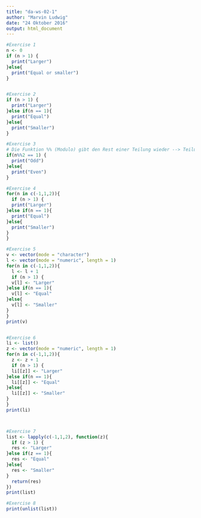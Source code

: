 ```yaml
---
title: "da-ws-02-1"
author: "Marvin Ludwig"
date: "24 Oktober 2016"
output: html_document
---
```


```r
#Exercise 1
n <- 0
if (n > 1) {
  print("Larger")
}else{
  print("Equal or smaller")
}


#Exercise 2
if (n > 1) {
  print("Larger")
}else if(n == 1){
  print("Equal")
}else{
  print("Smaller")
}

#Exercise 3
# Die Funktion %% (Modulo) gibt den Rest einer Teilung wieder --> Teilung durch 2 mit Rest 1 --> Zahl ungerade
if(n%%2 == 1) {
  print("Odd")
}else{
  print("Even")
}

#Exercise 4
for(n in c(-1,1,2)){
  if (n > 1) {
  print("Larger")
}else if(n == 1){
  print("Equal")
}else{
  print("Smaller")
}
}

#Exercise 5
v <- vector(mode = "character")
l <- vector(mode = "numeric", length = 1)
for(n in c(-1,1,2)){
  l <- l + 1
  if (n > 1) {
  v[l] <- "Larger"
}else if(n == 1){
  v[l] <- "Equal"
}else{
  v[l] <- "Smaller"
}
}
print(v)


#Exercise 6
li <- list()
z <- vector(mode = "numeric", length = 1)
for(n in c(-1,1,2)){
  z <- z + 1
  if (n > 1) {
  li[[z]] <- "Larger"
}else if(n == 1){
  li[[z]] <- "Equal"
}else{
  li[[z]] <- "Smaller"
}
}
print(li)



#Exercise 7
list <- lapply(c(-1,1,2), function(z){
  if (z > 1) {
  res <- "Larger"
}else if(z == 1){
  res <- "Equal"
}else{
  res <- "Smaller"
}
  return(res)
})
print(list)

#Exercise 8
print(unlist(list))


```

